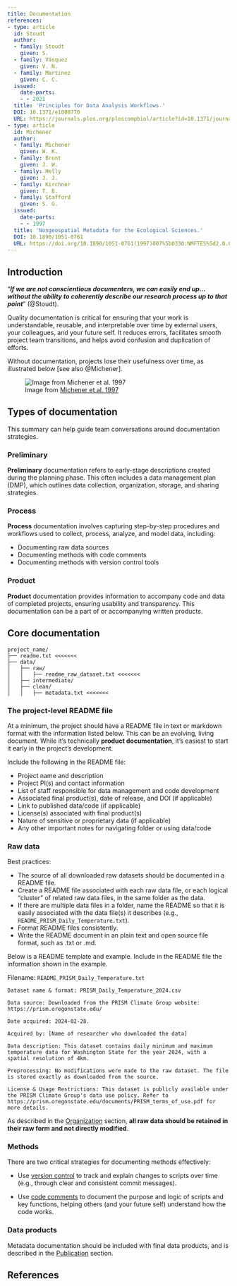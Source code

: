```yaml
---
title: Documentation
references:
- type: article
  id: Stoudt
  author:
  - family: Stoudt
    given: S.
  - family: Vásquez
    given: V. N.
  - family: Martinez
    given: C. C.
  issued:
    date-parts:
    - - 2021
  title: 'Principles for Data Analysis Workflows.'
  DOI: 10.1371/e1008770
  URL: https://journals.plos.org/ploscompbiol/article?id=10.1371/journal.pcbi.1008770
- type: article
  id: Michener
  author:
  - family: Michener
    given: W. K.
  - family: Brunt
    given: J. W.
  - family: Helly
    given: J. J.
  - family: Kirchner
    given: T. B.
  - family: Stafford
    given: S. G.
  issued:
    date-parts:
    - - 1997
  title: 'Nongeospatial Metadata for the Ecological Sciences.'
  DOI: 10.1890/1051-0761
  URL: https://doi.org/10.1890/1051-0761(1997)007%5b0330:NMFTES%5d2.0.CO;2
---
```


## Introduction

“*__If we are not conscientious documenters, we can easily end up… without the ability to coherently describe our research process up to that point__*” (@Stoudt). 

Quality documentation is critical for ensuring that your work is understandable, reusable, and interpretable over time by external users, your colleagues, and your future self. It reduces errors, facilitates smooth project team transitions, and helps avoid confusion and duplication of efforts. 

Without documentation, projects lose their usefulness over time, as illustrated below [see also @Michener].

![Image from [Michener et al. 1997](https://doi.org/10.1890/1051-0761(1997)007%5b0330:NMFTES%5d2.0.CO;2)](../../images/information_loss.png)

## Types of documentation

This summary can help guide team conversations around documentation strategies.

### Preliminary

__Preliminary__ documentation refers to early-stage descriptions created during the planning phase. This often includes a data management plan (DMP), which outlines data collection, organization, storage, and sharing strategies. 

### Process 

__Process__ documentation involves capturing step-by-step procedures and workflows used to collect, process, analyze, and model data, including:

* Documenting raw data sources
* Documenting methods with code comments
* Documenting methods with version control tools

### Product 

__Product__ documentation provides information to accompany code and data of completed projects, ensuring usability and transparency. This documentation can be a part of or accompanying written products.

## Core documentation 

``` 
project_name/
├── readme.txt <<<<<<<
├── data/
│   ├── raw/
│   │   ├── readme_raw_dataset.txt <<<<<<<
│   ├── intermediate/
│   ├── clean/
│   │   ├── metadata.txt <<<<<<<
```

### The project-level README file {#project-readme}

At a minimum, the project should have a README file in text or markdown format with the information listed below. This can be an evolving, living document. While it's technically __product documentation__, it's easiest to start it early in the project's development. 

Include the following in the README file:

* Project name and description
* Project PI(s) and contact information
* List of staff responsible for data management and code development
* Associated final product(s), date of release, and DOI (if applicable)
* Link to published data/code (if applicable)
* License(s) associated with final product(s)
* Nature of sensitive or proprietary data (if applicable)
* Any other important notes for navigating folder or using data/code

### Raw data{#rawdatadoc}


Best practices:

* The source of all downloaded raw datasets should be documented in a README file.
* Create a README file associated with each raw data file, or each logical "cluster" of related raw data files, in the same folder as the data.
* If there are multiple data files in a folder, name the README so that it is easily associated with the data file(s) it describes (e.g., `README_PRISM_Daily_Temperature.txt`).
* Format README files consistently.
* Write the README document in an plain text and open source file format, such as .txt or .md.

Below is a README template and example. Include in the README file the information shown in the example.

Filename: `README_PRISM_Daily_Temperature.txt`
```
Dataset name & format: PRISM_Daily_Temperature_2024.csv

Data source: Downloaded from the PRISM Climate Group website: https://prism.oregonstate.edu/ 

Date acquired: 2024-02-28.

Acquired by: [Name of researcher who downloaded the data]

Data description: This dataset contains daily minimum and maximum temperature data for Washington State for the year 2024, with a spatial resolution of 4km.

Preprocessing: No modifications were made to the raw dataset. The file is stored exactly as downloaded from the source.

License & Usage Restrictions: This dataset is publicly available under the PRISM Climate Group's data use policy. Refer to https://prism.oregonstate.edu/documents/PRISM_terms_of_use.pdf for more details.
```

::: {.callout-note}
As described in the [Organization](../data-management/organization.qmd) section, __all raw data should be retained in their raw form and not directly modified__.
:::

### Methods

There are two critical strategies for documenting methods effectively:

* Use [version control](../version-control/index.qmd) to track and explain changes to scripts over time (e.g., through clear and consistent commit messages).

* Use [code comments](../software/index.qmd) to document the purpose and logic of scripts and key functions, helping others (and your future self) understand how the code works.

### Data products

Metadata documentation should be included with final data products, and is described in the [Publication](../data-management/publication.qmd#metadata) section.

## References